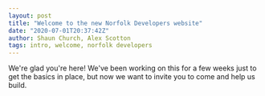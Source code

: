 ```yaml
---
layout: post
title: "Welcome to the new Norfolk Developers website"
date: "2020-07-01T20:37:42Z"
author: Shaun Church, Alex Scotton
tags: intro, welcome, norfolk developers
---
```


We're glad you're here! We've been working on this for a few weeks just to get the basics in place, but now we want to invite you to come and help us build.
